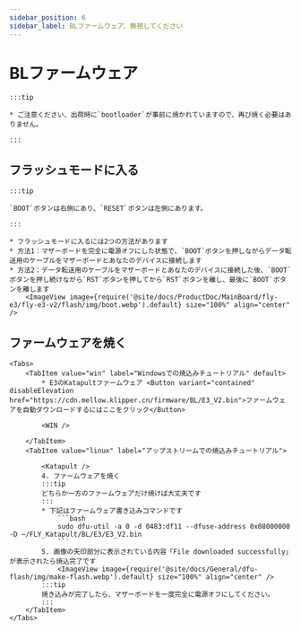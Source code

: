 ```yaml
---
sidebar_position: 6
sidebar_label: BLファームウェア、無視してください
---
```



# BLファームウェア

    :::tip

    * ご注意ください、出荷時に`bootloader`が事前に焼かれていますので、再び焼く必要はありません。

    :::

## フラッシュモードに入る

    :::tip

    `BOOT`ボタンは右側にあり、`RESET`ボタンは左側にあります。

    :::

    * フラッシュモードに入るには2つの方法があります
    * 方法1：マザーボードを完全に電源オフにした状態で、`BOOT`ボタンを押しながらデータ転送用のケーブルをマザーボードとあなたのデバイスに接続します
    * 方法2：データ転送用のケーブルをマザーボードとあなたのデバイスに接続した後、`BOOT`ボタンを押し続けながら`RST`ボタンを押してから`RST`ボタンを離し、最後に`BOOT`ボタンを離します
        <ImageView image={require('@site/docs/ProductDoc/MainBoard/fly-e3/fly-e3-v2/flash/img/boot.webp').default} size="100%" align="center" />

## ファームウェアを焼く
    <Tabs>
        <TabItem value="win" label="Windowsでの焼込みチュートリアル" default>
            * E3のKatapultファームウェア <Button variant="contained" disableElevation href="https://cdn.mellow.klipper.cn/firmware/BL/E3_V2.bin">ファームウェアを自動ダウンロードするにはここをクリック</Button>

            <WIN />

        </TabItem>
        <TabItem value="linux" label="アップストリームでの焼込みチュートリアル">
            
            <Katapult />
            4. ファームウェアを焼く
            :::tip
            どちらか一方のファームウェアだけ焼けば大丈夫です
            :::
            * 下記はファームウェア書き込みコマンドです
                ```bash
                sudo dfu-util -a 0 -d 0483:df11 --dfuse-address 0x08000000 -D ~/FLY_Katapult/BL/E3/E3_V2.bin
                ```
            5. 画像の矢印部分に表示されている内容「File downloaded successfully」が表示されたら焼込完了です
                <ImageView image={require('@site/docs/General/dfu-flash/img/make-flash.webp').default} size="100%" align="center" />
            :::tip
            焼き込みが完了したら、マザーボードを一度完全に電源オフにしてください。
            :::
        </TabItem>
    </Tabs>